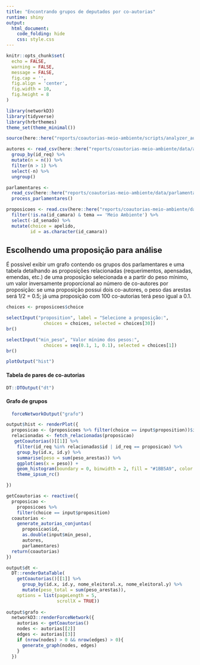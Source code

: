 ```yaml
---
title: "Encontrando grupos de deputados por co-autorias"
runtime: shiny
output:
  html_document:
    code_folding: hide
    css: style.css
---
```


```r
knitr::opts_chunk$set(
  echo = FALSE,
  warning = FALSE,
  message = FALSE,
  fig.cap = '',
  fig.align = 'center',
  fig.width = 10,
  fig.height = 8
)
```

```r
library(networkD3)
library(tidyverse)
library(hrbrthemes)
theme_set(theme_minimal())

source(here::here("reports/coautorias-meio-ambiente/scripts/analyzer_autorias.R"))

autores <- read_csv(here::here("reports/coautorias-meio-ambiente/data/autores.csv")) %>% 
  group_by(id_req) %>% 
  mutate(n = n()) %>% 
  filter(n > 1) %>% 
  select(-n) %>% 
  ungroup()

parlamentares <-
  read_csv(here::here("reports/coautorias-meio-ambiente/data/parlamentares.csv")) %>% 
  process_parlamentares()

proposicoes <- read.csv(here::here("reports/coautorias-meio-ambiente/data/tabela_leggo.csv"), stringsAsFactors = F) %>%
  filter(!is.na(id_camara) & tema == 'Meio Ambiente') %>% 
  select(-id_senado) %>% 
  mutate(choice = apelido,
         id = as.character(id_camara))
```

## Escolhendo uma proposição para análise

É possível exibir um grafo contendo os grupos dos parlamentares e uma tabela detalhando as proposições relacionadas (requerimentos, apensadas, emendas, etc.) de uma proposição selecionada e a partir do peso mínimo, um valor inversamente proporcional ao número de co-autores por proposição: se uma proposição possui dois co-autores, o peso das arestas será 1/2 = 0.5; já uma proposição com 100 co-autorias terá peso igual a 0.1.

```r
choices <- proposicoes$choice

selectInput("proposition", label = "Selecione a proposição:",
              choices = choices, selected = choices[30])
br()

selectInput("min_peso", "Valor mínimo dos pesos:",
              choices = seq(0.1, 1, 0.1), selected = choices[1])
br()

plotOutput("hist")
```

#### Tabela de pares de co-autorias

```r
DT::DTOutput("dt")
```

#### Grafo de grupos

```r
  forceNetworkOutput("grafo")
```


```r

output$hist <- renderPlot({
  proposicao <- (proposicoes %>% filter(choice == input$proposition))$id
  relacionadas <- fetch_relacionadas(proposicao)
   getCoautorias()[[1]] %>%
    filter(id_req %in% relacionadas$id | id_req == proposicao) %>%
    group_by(id.x, id.y) %>%
    summarise(peso = sum(peso_arestas)) %>%
    ggplot(aes(x = peso)) +
    geom_histogram(boundary = 0, binwidth = 2, fill = "#1BB5A9", color = "#35193A") +
    theme_ipsum_rc()

})

getCoautorias <- reactive({
  proposicao <- 
    proposicoes %>% 
    filter(choice == input$proposition)
  coautorias <- 
    generate_autorias_conjuntas(
      proposicao$id, 
      as.double(input$min_peso),
      autores,
      parlamentares)
  return(coautorias)
})

output$dt <- 
  DT::renderDataTable(
    getCoautorias()[[1]] %>% 
      group_by(id.x, id.y, nome_eleitoral.x, nome_eleitoral.y) %>% 
      mutate(peso_total = sum(peso_arestas)), 
    options = list(pageLength = 5,
                   scrollX = TRUE))
  
output$grafo <- 
  networkD3::renderForceNetwork({
    autorias <- getCoautorias()
    nodes <- autorias[[2]]
    edges <- autorias[[3]]
    if (nrow(nodes) > 0 && nrow(edges) > 0){
      generate_graph(nodes, edges)
    }
  })

```
